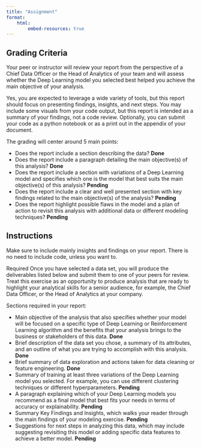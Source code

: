 ```yaml
---
title: "Assignment"
format: 
    html:
        embed-resources: true
---
```


## Grading Criteria

Your peer or instructor will review your report from the perspective of a Chief Data Officer or the Head of Analytics of your team and will assess whether the Deep Learning model you selected best helped you achieve the main objective of your analysis.

Yes, you are expected to leverage a wide variety of tools, but this report should focus on presenting findings, insights, and next steps. You may include some visuals from your code output, but this report is intended as a summary of your findings, not a code review. Optionally, you can submit your code as a python notebook or as a print out in the appendix of your document.

The grading will center around 5 main points:

- Does the report include a section describing the data? __Done__
- Does the report include a paragraph detailing the main objective(s) of this analysis? __Done__
- Does the report include a section with variations of a Deep Learning model and specifies which one is the model that best suits the main objective(s) of this analysis? __Pending__
- Does the report include a clear and well presented section with key findings related to the main objective(s) of the analysis? __Pending__
- Does the report highlight possible flaws in the model and a plan of action to revisit this analysis with additional data or different modeling techniques? __Pending__

## Instructions

Make sure to include mainly insights and findings on your report. There is no need to include code, unless you want to.

Required
Once you have selected a data set, you will produce the deliverables listed below and submit them to one of your peers for review. Treat this exercise as an opportunity to produce analysis that are ready to highlight your analytical skills for a senior audience, for example, the Chief Data Officer, or the Head of Analytics at your company.

Sections required in your report:

- Main objective of the analysis that also specifies whether your model will be focused on a specific type of Deep Learning or Reinforcement Learning algorithm and the benefits that your analysis brings to the business or stakeholders of this data. __Done__
- Brief description of the data set you chose, a summary of its attributes, and an outline of what you are trying to accomplish with this analysis. __Done__
- Brief summary of data exploration and actions taken for data cleaning or feature engineering. __Done__
- Summary of training at least three variations of the Deep Learning model you selected. For example, you can use different clustering techniques or different hyperparameters. __Pending__
- A paragraph explaining which of your Deep Learning models you recommend as a final model that best fits your needs in terms of accuracy or explainability. __Pending__
- Summary Key Findings and Insights, which walks your reader through the main findings of your modeling exercise. __Pending__
- Suggestions for next steps in analyzing this data, which may include suggesting revisiting this model or adding specific data features to achieve a better model. __Pending__